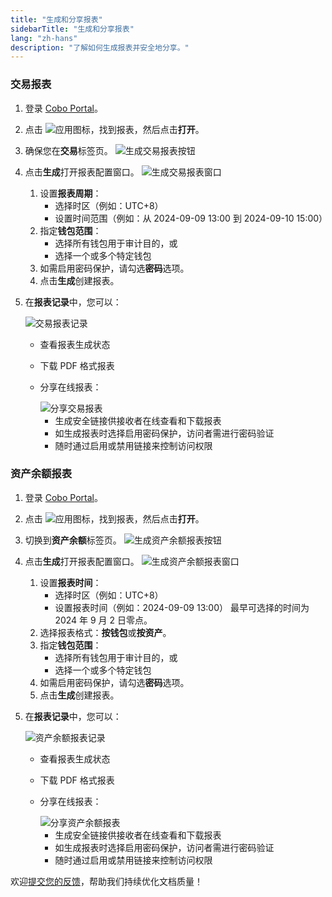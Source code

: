```yaml
---
title: "生成和分享报表"
sidebarTitle: "生成和分享报表"
lang: "zh-hans"
description: "了解如何生成报表并安全地分享。"
---
```


### 交易报表

1. 登录 [Cobo Portal](https://portal.cobo.com/login)。
2. 点击 <img src="/cn/images/portal-apps/reports/apps.svg" className="icon" alt="应用图标"/>，找到报表，然后点击**打开**。
3. 确保您在**交易**标签页。
    <img src="/cn/images/portal-apps/reports/generate-button-tr.png" className="full_screen" alt="生成交易报表按钮"/>
4. 点击**生成**打开报表配置窗口。
    <img src="/cn/images/portal-apps/reports/generate-tr.png" className="full_screen" alt="生成交易报表窗口"/>
    1. 设置**报表周期**：
        - 选择时区（例如：UTC+8）
        - 设置时间范围（例如：从 2024-09-09 13:00 到 2024-09-10 15:00）
    2. 指定**钱包范围**：
        - 选择所有钱包用于审计目的，或
        - 选择一个或多个特定钱包
    3. 如需启用密码保护，请勾选**密码**选项。
    4. 点击**生成**创建报表。
5. 在**报表记录**中，您可以：

    <img src="/cn/images/portal-apps/reports/tr-logs.png" className="full_screen" alt="交易报表记录"/>

    - 查看报表生成状态
    - 下载 PDF 格式报表
    - 分享在线报表：

        <img src="/cn/images/portal-apps/reports/share-tr.png" className="full_screen" alt="分享交易报表"/>

        - 生成安全链接供接收者在线查看和下载报表
        - 如生成报表时选择启用密码保护，访问者需进行密码验证
        - 随时通过启用或禁用链接来控制访问权限

### 资产余额报表

1. 登录 [Cobo Portal](https://portal.cobo.com/login)。
2. 点击 <img src="/cn/images/portal-apps/reports/apps.svg" className="icon" alt="应用图标"/>，找到报表，然后点击**打开**。
3. 切换到**资产余额**标签页。
    <img src="/cn/images/portal-apps/reports/generate-button-ah.png" className="full_screen" alt="生成资产余额报表按钮"/>
4. 点击**生成**打开报表配置窗口。
    <img src="/cn/images/portal-apps/reports/generate-ah.png" className="full_screen" alt="生成资产余额报表窗口"/>
    1. 设置**报表时间**：
        - 选择时区（例如：UTC+8）
        - 设置报表时间（例如：2024-09-09 13:00）
        <Info>最早可选择的时间为 2024 年 9 月 2 日零点。</Info>
    2. 选择报表格式：**按钱包**或**按资产**。
    3. 指定**钱包范围**：
        - 选择所有钱包用于审计目的，或
        - 选择一个或多个特定钱包
    4. 如需启用密码保护，请勾选**密码**选项。
    5. 点击**生成**创建报表。
5. 在**报表记录**中，您可以：

    <img src="/cn/images/portal-apps/reports/ah-logs.png" className="full_screen" alt="资产余额报表记录"/>

    - 查看报表生成状态
    - 下载 PDF 格式报表
    - 分享在线报表：

        <img src="/cn/images/portal-apps/reports/share-ah.png" className="full_screen" alt="分享资产余额报表"/>

        - 生成安全链接供接收者在线查看和下载报表
        - 如生成报表时选择启用密码保护，访问者需进行密码验证
        - 随时通过启用或禁用链接来控制访问权限

<Tip>欢迎[提交您的反馈](https://forms.zohopublic.com/cobo/form/DocumentFeedbackForm/formperma/QvLOhxJv1_JMsJ-1dleZ8Itb_7rzN-LtgvsDdxosoVI?referrername=manuals)，帮助我们持续优化文档质量！</Tip>